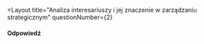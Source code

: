 
<Layout
  title="Analiza interesariuszy i jej znaczenie w zarządzaniu strategicznym"
  questionNumber={2}
>
#### Odpowiedź
</Layout>